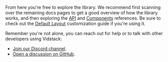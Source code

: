 From here you're free to explore the library. We recommend first scanning over the remaining docs
pages to get a good overview of how the library works, and then exploring the [API][api]
and [Components][components] references. Be sure to check out the [Default Layout][default-layout]
customization guide if you're using it.

Remember you're not alone, you can reach out for help or to talk with other developers using
Vidstack:

- [Join our Discord channel][discord].
- [Open a discussion on GitHub][github-discussions].

[api]: /docs/player/api/autoplay
[components]: /docs/player/components/core/player
[default-layout]: /docs/player/components/layouts/default-layout
[discord]: https://discord.gg/QAjfh2gZE4
[github-discussions]: https://github.com/vidstack/player/discussions

